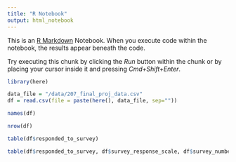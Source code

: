 ```yaml
---
title: "R Notebook"
output: html_notebook
---
```


This is an [R Markdown](http://rmarkdown.rstudio.com) Notebook. When you execute code within the notebook, the results appear beneath the code. 

Try executing this chunk by clicking the *Run* button within the chunk or by placing your cursor inside it and pressing *Cmd+Shift+Enter*. 

```r
library(here)
```


```r
data_file = "/data/207_final_proj_data.csv"
df = read.csv(file = paste(here(), data_file, sep=""))
```


```r
names(df)
```

```r
nrow(df)
```

```r
table(df$responded_to_survey)
```

```r
table(df$responded_to_survey, df$survey_response_scale, df$survey_number_of_questions)
```

```r

```

